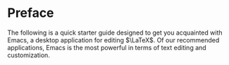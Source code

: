 # Preface {.unnumbered}

The following is a quick starter guide designed to get you acquainted with Emacs, a desktop application for editing $\LaTeX$. Of our recommended applications, Emacs is the most powerful in terms of text editing and customization.
